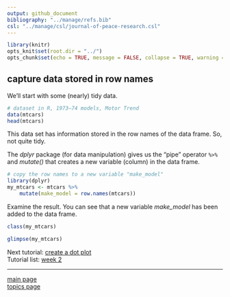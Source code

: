 ```yaml
---
output: github_document
bibliography: "../manage/refs.bib" 
csl: "../manage/csl/journal-of-peace-research.csl"
---
```


```r
library(knitr)
opts_knit$set(root.dir = "../")
opts_chunk$set(echo = TRUE, message = FALSE, collapse = TRUE, warning = FALSE, cache = TRUE, cache.path = "tut-07-cache/01-", fig.path = "tut-07-images/01-")
```



## capture data stored in row names

We'll start with some (nearly) tidy data. 

```r
# dataset in R, 1973–74 models, Motor Trend
data(mtcars)
head(mtcars)
```

This data set has information stored in the row names of the data frame. So, not quite tidy. 

The *dplyr* package (for data manipulation) gives us the "pipe" operator `%>%`  and  *mutate()* that creates a new variable (column) in the data frame. 

```r
# copy the row names to a new variable "make_model" 
library(dplyr)
my_mtcars <- mtcars %>%
	mutate(make_model = row.names(mtcars))
```

Examine the result. You can see that a new variable *make_model* has been added to the data frame. 

```r
class(my_mtcars)

glimpse(my_mtcars)
```

Next tutorial: [create a dot plot](tut-0702_create-dot-plot.md)<br>
Tutorial list: [week 2](week-02_assignments.md)  

---
 
[main page](../README.md)<br>
[topics page](../README-by-topic.md)  






